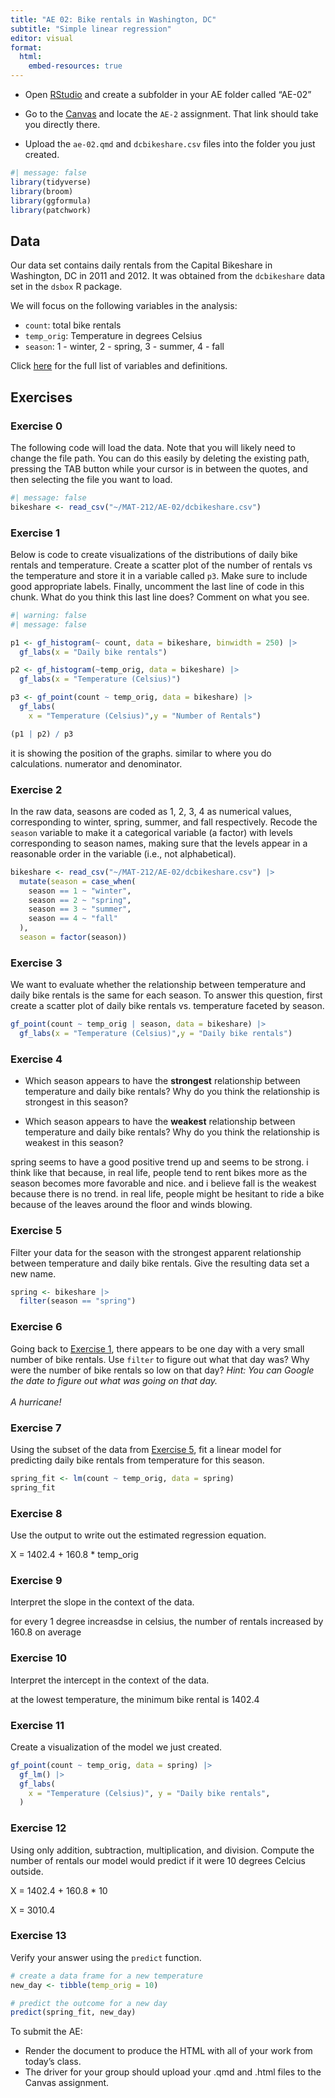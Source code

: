 ```yaml
---
title: "AE 02: Bike rentals in Washington, DC"
subtitle: "Simple linear regression"
editor: visual
format:
  html:
    embed-resources: true
---
```


::: callout-important
-   Open [RStudio](https://rstudio.collegeofidaho.edu/) and create a subfolder in your AE folder called "AE-02"

-   Go to the [Canvas](https://cofi.instructure.com/courses/17093/assignments/202853) and locate the `AE-2` assignment. That link should take you directly there.

-   Upload the `ae-02.qmd` and `dcbikeshare.csv` files into the folder you just created.
:::

```r
#| message: false
library(tidyverse)
library(broom)
library(ggformula)
library(patchwork)
```

## Data

Our data set contains daily rentals from the Capital Bikeshare in Washington, DC in 2011 and 2012. It was obtained from the `dcbikeshare` data set in the `dsbox` R package.

We will focus on the following variables in the analysis:

-   `count`: total bike rentals
-   `temp_orig`: Temperature in degrees Celsius
-   `season`: 1 - winter, 2 - spring, 3 - summer, 4 - fall

Click [here](https://tidyverse.github.io/dsbox/reference/dcbikeshare.html) for the full list of variables and definitions.

## Exercises

### Exercise 0

The following code will load the data. Note that you will likely need to change the file path. You can do this easily by deleting the existing path, pressing the TAB button while your cursor is in between the quotes, and then selecting the file you want to load.

```r
#| message: false
bikeshare <- read_csv("~/MAT-212/AE-02/dcbikeshare.csv")
```

### Exercise 1

Below is code to create visualizations of the distributions of daily bike rentals and temperature. Create a scatter plot of the number of rentals vs the temperature and store it in a variable called `p3`. Make sure to include good appropriate labels. Finally, uncomment the last line of code in this chunk. What do you think this last line does? Comment on what you see.

```r
#| warning: false
#| message: false

p1 <- gf_histogram(~ count, data = bikeshare, binwidth = 250) |> 
  gf_labs(x = "Daily bike rentals")

p2 <- gf_histogram(~temp_orig, data = bikeshare) |>  
  gf_labs(x = "Temperature (Celsius)")

p3 <- gf_point(count ~ temp_orig, data = bikeshare) |>
  gf_labs(
    x = "Temperature (Celsius)",y = "Number of Rentals")

(p1 | p2) / p3
```

it is showing the position of the graphs. similar to where you do calculations. numerator and denominator.

### Exercise 2

In the raw data, seasons are coded as 1, 2, 3, 4 as numerical values, corresponding to winter, spring, summer, and fall respectively. Recode the `season` variable to make it a categorical variable (a factor) with levels corresponding to season names, making sure that the levels appear in a reasonable order in the variable (i.e., not alphabetical).

```r
bikeshare <- read_csv("~/MAT-212/AE-02/dcbikeshare.csv") |> 
  mutate(season = case_when(
    season == 1 ~ "winter",
    season == 2 ~ "spring",
    season == 3 ~ "summer",
    season == 4 ~ "fall"
  ),
  season = factor(season))
```

### Exercise 3

We want to evaluate whether the relationship between temperature and daily bike rentals is the same for each season. To answer this question, first create a scatter plot of daily bike rentals vs. temperature faceted by season.

```r
gf_point(count ~ temp_orig | season, data = bikeshare) |> 
  gf_labs(x = "Temperature (Celsius)",y = "Daily bike rentals")
```

### Exercise 4

-   Which season appears to have the **strongest** relationship between temperature and daily bike rentals? Why do you think the relationship is strongest in this season?

-   Which season appears to have the **weakest** relationship between temperature and daily bike rentals? Why do you think the relationship is weakest in this season?

spring seems to have a good positive trend up and seems to be strong. i think like that because, in real life, people tend to rent bikes more as the season becomes more favorable and nice. and i believe fall is the weakest because there is no trend. in real life, people might be hesitant to ride a bike because of the leaves around the floor and winds blowing.

### Exercise 5

Filter your data for the season with the strongest apparent relationship between temperature and daily bike rentals. Give the resulting data set a new name.

```r
spring <- bikeshare |> 
  filter(season == "spring")
```

### Exercise 6

Going back to [Exercise 1], there appears to be one day with a very small number of bike rentals. Use `filter` to figure out what that day was? Why were the number of bike rentals so low on that day? *Hint: You can Google the date to figure out what was going on that day.\
\
A hurricane!*

### Exercise 7

Using the subset of the data from [Exercise 5], fit a linear model for predicting daily bike rentals from temperature for this season.

```r
spring_fit <- lm(count ~ temp_orig, data = spring)
spring_fit
```

### Exercise 8

Use the output to write out the estimated regression equation.

X = 1402.4 + 160.8 \* temp_orig

### Exercise 9

Interpret the slope in the context of the data.

for every 1 degree increasdse in celsius, the number of rentals increased by 160.8 on average

### Exercise 10

Interpret the intercept in the context of the data.

at the lowest temperature, the minimum bike rental is 1402.4

### Exercise 11

Create a visualization of the model we just created.

```r
gf_point(count ~ temp_orig, data = spring) |> 
  gf_lm() |>
  gf_labs(
    x = "Temperature (Celsius)", y = "Daily bike rentals", 
  ) 
```

### Exercise 12

Using only addition, subtraction, multiplication, and division. Compute the number of rentals our model would predict if it were 10 degrees Celcius outside.

X = 1402.4 + 160.8 \* 10

X = 3010.4

### Exercise 13

Verify your answer using the `predict` function.

```r
# create a data frame for a new temperature
new_day <- tibble(temp_orig = 10)

# predict the outcome for a new day
predict(spring_fit, new_day)
```

::: callout-important
To submit the AE:

-   Render the document to produce the HTML with all of your work from today's class.
-   The driver for your group should upload your .qmd and .html files to the Canvas assignment.
:::
